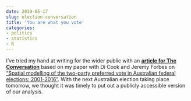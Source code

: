 ```yaml
---
date: 2019-05-17
slug: election-conversation
title: 'You are what you vote'
categories:
- politics
- statistics
- R
---
```


I've tried my hand at writing for the wider public with an [**article for The Conversation**](https://theconversation.com/you-are-what-you-vote-the-social-and-demographic-factors-that-influence-your-vote-116591) based on my paper with Di Cook and Jeremy Forbes on ["Spatial modelling of the two-party preferred vote in Australian federal elections: 2001-2016"](https://robjhyndman.com/publications/elections/). With the next Australian election taking place tomorrow, we thought it was timely to put out a publicly accessible version of our analysis.

